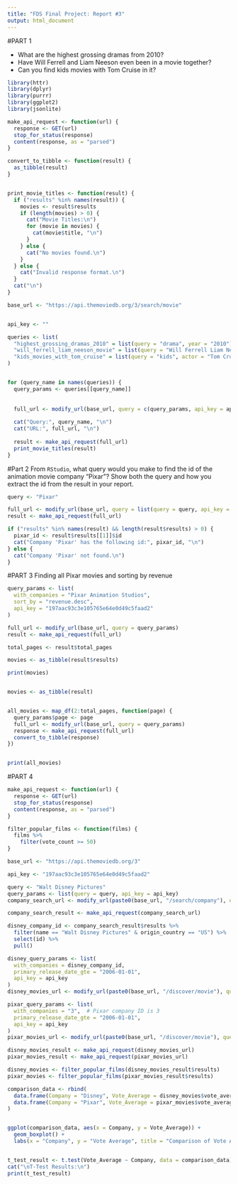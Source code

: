 ```yaml
---
title: "FDS Final Project: Report #3"
output: html_document    
---
```

#PART 1   

- What are the highest grossing dramas from 2010?
- Have Will Ferrell and Liam Neeson even been in a movie together?
- Can you find kids movies with Tom Cruise in it?

```r
library(httr)
library(dplyr)
library(purrr)
library(ggplot2)
library(jsonlite)
```

```r
make_api_request <- function(url) {
  response <- GET(url)
  stop_for_status(response)
  content(response, as = "parsed")
}

convert_to_tibble <- function(result) {
  as_tibble(result)
}


print_movie_titles <- function(result) {
  if ("results" %in% names(result)) {
    movies <- result$results
    if (length(movies) > 0) {
      cat("Movie Titles:\n")
      for (movie in movies) {
        cat(movie$title, "\n")
      }
    } else {
      cat("No movies found.\n")
    }
  } else {
    cat("Invalid response format.\n")
  }
  cat("\n")
}

base_url <- "https://api.themoviedb.org/3/search/movie"


api_key <- ""

queries <- list(
  "highest_grossing_dramas_2010" = list(query = "drama", year = "2010"),
  "will_ferrell_liam_neeson_movie" = list(query = "Will Ferrell Liam Neeson"),
  "kids_movies_with_tom_cruise" = list(query = "kids", actor = "Tom Cruise")
)


for (query_name in names(queries)) {
  query_params <- queries[[query_name]]
  
 
  full_url <- modify_url(base_url, query = c(query_params, api_key = api_key))
  
  cat("Query:", query_name, "\n")
  cat("URL:", full_url, "\n")
  
  result <- make_api_request(full_url)
  print_movie_titles(result)
}
```



#Part 2 From `RStudio`, what query would you make to find the id of the animation movie company "Pixar"? 
Show both the query and how you extract the id from the result in your report.


```r
query <- "Pixar"

full_url <- modify_url(base_url, query = list(query = query, api_key = api_key))
result <- make_api_request(full_url)

if ("results" %in% names(result) && length(result$results) > 0) {
  pixar_id <- result$results[[1]]$id
  cat("Company 'Pixar' has the following id:", pixar_id, "\n")
} else {
  cat("Company 'Pixar' not found.\n")
}
```
#PART 3 
Finding all Pixar movies and sorting by revenue

```r
query_params <- list(
  with_companies = "Pixar Animation Studios",
  sort_by = "revenue.desc",
  api_key = "197aac93c3e105765e64e0d49c5faad2"
)

full_url <- modify_url(base_url, query = query_params)
result <- make_api_request(full_url)

total_pages <- result$total_pages

movies <- as_tibble(result$results)

print(movies)


movies <- as_tibble(result)


all_movies <- map_df(2:total_pages, function(page) {
  query_params$page <- page
  full_url <- modify_url(base_url, query = query_params)
  response <- make_api_request(full_url)
  convert_to_tibble(response)
})


print(all_movies)
```

#PART 4 


```r
make_api_request <- function(url) {
  response <- GET(url)
  stop_for_status(response)
  content(response, as = "parsed")
}

filter_popular_films <- function(films) {
  films %>%
    filter(vote_count >= 50)
}

base_url <- "https://api.themoviedb.org/3"

api_key <- "197aac93c3e105765e64e0d49c5faad2"

query <- "Walt Disney Pictures"
query_params <- list(query = query, api_key = api_key)
company_search_url <- modify_url(paste0(base_url, "/search/company"), query = query_params)

company_search_result <- make_api_request(company_search_url)

disney_company_id <- company_search_result$results %>%
  filter(name == "Walt Disney Pictures" & origin_country == "US") %>%
  select(id) %>%
  pull()

disney_query_params <- list(
  with_companies = disney_company_id,
  primary_release_date_gte = "2006-01-01",
  api_key = api_key
)
disney_movies_url <- modify_url(paste0(base_url, "/discover/movie"), query = disney_query_params)

pixar_query_params <- list(
  with_companies = "3",  # Pixar company ID is 3
  primary_release_date_gte = "2006-01-01",
  api_key = api_key
)
pixar_movies_url <- modify_url(paste0(base_url, "/discover/movie"), query = pixar_query_params)

disney_movies_result <- make_api_request(disney_movies_url)
pixar_movies_result <- make_api_request(pixar_movies_url)

disney_movies <- filter_popular_films(disney_movies_result$results)
pixar_movies <- filter_popular_films(pixar_movies_result$results)

comparison_data <- rbind(
  data.frame(Company = "Disney", Vote_Average = disney_movies$vote_average),
  data.frame(Company = "Pixar", Vote_Average = pixar_movies$vote_average)
)


ggplot(comparison_data, aes(x = Company, y = Vote_Average)) +
  geom_boxplot() +
  labs(x = "Company", y = "Vote Average", title = "Comparison of Vote Averages: Disney vs. Pixar")


t_test_result <- t.test(Vote_Average ~ Company, data = comparison_data)
cat("\nT-Test Results:\n")
print(t_test_result)
```

